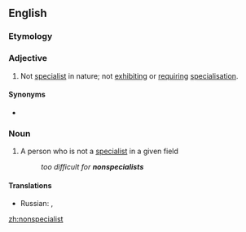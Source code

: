 ==English==

===Etymology===
{{prefix|non|specialist|lang=en}}

===Adjective===
{{en-adj|-}}

# Not [[specialist]] in nature; not [[exhibit]]ing or [[require|requiring]] [[specialisation]].

====Synonyms====
* {{l|en|generalist}}

===Noun===
{{en-noun}}

# A person who is not a [[specialist]] in a given field
#: ''too difficult for '''nonspecialists'''''

====Translations====
{{trans-top|a person who is not a specialist in a given field}}
* Russian: {{t+|ru|неспециалист|m|tr=}}, {{qualifier|somewhat}} {{t+|ru|дилета́нт|m|tr=}}
{{trans-mid}}
{{trans-bottom}}

[[zh:nonspecialist]]